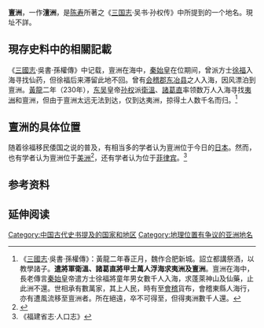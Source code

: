 '''亶洲'''，一作'''澶洲'''，是[[陈寿|陈寿]]所著之《[[三国志|三国志]]·吴书·孙权传》中所提到的一个地名。現址不詳。

== 現存史料中的相關記載 ==
《[[三國志|三國志]]·吳書·孫權傳》中记载，亶洲在海中，[[秦始皇|秦始皇]]在位期间，曾派方士[[徐福|徐福]]入海寻找仙药，但徐福后来滞留此地不回。曾有[[会稽郡|会稽郡]][[东冶县|东冶县]]之人入海，因风漂泊到亶洲。[[黄龙_(东吴)|黃龍]]二年（230年），[[孫吳|东吴]]皇帝[[孙权|孙权]]派[[卫温|衛溫]]、[[諸葛直|諸葛直]]率领数万人入海寻找[[夷洲|夷洲]]和亶洲，但由于亶洲太远无法到达，仅到达夷洲，掠得土人数千名而归。<ref>《[[三國志|三國志]]·吳書·孫權傳》：黃龍二年春正月，魏作合肥新城。詔立都講祭酒，以教學諸子。'''遣將軍衛溫、諸葛直將甲士萬人浮海求夷洲及亶洲'''。亶洲在海中，長老傳言[[秦始皇|秦始皇]]帝遣方士徐福將童年男女數千人入海，求蓬萊神山及仙藥，止此洲不還。世相承有數萬家，其上人民，時有至[[會稽郡|會稽]]貨布，會稽東縣人海行，亦有遭風流移至亶洲者。所在絕遠，卒不可得至，但得夷洲數千人還。</ref>

== 亶洲的具体位置 ==
随着徐福移民倭国之说的普及，有相当多的学者认为亶洲位于今日的[[日本|日本]]。然而，也有学者认为亶洲位于[[美洲|美洲]]<ref name="los">{{cite web|url=http://news.ifeng.com/history/zhongguogudaishi/detail_2008_12/25/325582_0.shtml|title=秦朝海外的探索：徐福东渡究竟去了何方?|accessdate=2018-05-02|date=2008-12-25|publisher=凤凰网|archiveurl=https://web.archive.org/web/20171014133507/http://news.ifeng.com/history/zhongguogudaishi/detail_2008_12/25/325582_0.shtml|archivedate=2017-10-14|dead-url=no}}</ref>，还有学者认为位于[[菲律宾|菲律宾]]。<ref>《福建省志·人口志》</ref>

== 参考资料 ==
{{reflist}}

== 延伸阅读 ==
{{Wikisource further reading}}

[[Category:中国古代史书提及的国家和地区|Category:中国古代史书提及的国家和地区]]
[[Category:地理位置有争议的亚洲地名|Category:地理位置有争议的亚洲地名]]